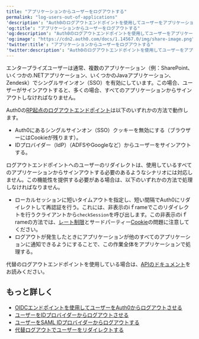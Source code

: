 ```yaml
---
title: "アプリケーションからユーザーをログアウトする"
permalink: "log-users-out-of-applications"
'description': "Auth0のログアウトエンドポイントを使用してユーザーをアプリケーションからログアウトさせる方法について説明します。"
'og:title': "アプリケーションからユーザーをログアウトする"
'og:description': "Auth0のログアウトエンドポイントを使用してユーザーをアプリケーションからログアウトさせる方法について説明します。"
'og:image': "https://cdn2.auth0.com/docs/1.14567.0/img/share-image.png"
'twitter:title': "アプリケーションからユーザーをログアウトする"
'twitter:description': "Auth0のログアウトエンドポイントを使用してユーザーをアプリケーションからログアウトさせる方法について説明します。"
---
```


エンタープライズユーザーは通常、複数のアプリケーション（例：SharePoint、いくつかの.NETアプリケーション、いくつかのJavaアプリケーション、Zendesk）でシングルサインオン（<Tooltip data-tooltip-id="react-containers-DefinitionTooltip-0" href="/docs/ja-jp/glossary?term=single-sign-on" tip="シングルサインオン（SSO）: ユーザーが1つのアプリケーションにログインした後、そのユーザーを他のアプリケーションに自動的にログインさせるサービス。" cta="用語集の表示">SSO</Tooltip>）を有効にしています。この場合、ユーザーがサインアウトすると、多くの場合、すべてのアプリケーションからサインアウトしなければなりません。

Auth0の[RP起点のログアウトエンドポイント](/docs/ja-jp/authenticate/login/logout/log-users-out-of-auth0)は以下のいずれかの方法で動作します。

* Auth0にあるシングルサインオン（SSO）クッキーを無効にする（ブラウザーにはCookieが残ります）。
* IDプロバイダー（<Tooltip data-tooltip-id="react-containers-DefinitionTooltip-2" href="/docs/ja-jp/glossary?term=idp" tip="IDプロバイダー（IdP）: デジタルIDを保存および管理するサービス。" cta="用語集の表示">IdP</Tooltip>）（ADFSやGoogleなど）からユーザーをサインアウトする。

ログアウトエンドポイントへのユーザーのリダイレクトは、使用しているすべてのアプリケーションからサインアウトする必要のあるようなシナリオには対応しません。この機能性を提供する必要がある場合は、以下のいずれかの方法で処理しなければなりません。

* ローカルセッションに短いタイムアウトを指定し、短い間隔でAuth0にリダイレクトして再認証を行う。これには、非表示のiｆrameでこのリダイレクトを行うクライアントから`checkSession`を呼び出します。この非表示のiｆrameの方法では、[レート制限](/docs/ja-jp/troubleshoot/customer-support/operational-policies/rate-limit-policy)とサードパーティー[Cookie](/docs/ja-jp/manage-users/cookies)の問題に注意してください。
* ログアウトが発生したときにアプリケーションが他のすべてのアプリケーションに通知できるようにすることで、この作業全体をアプリケーションで処理する。

代替のログアウトエンドポイントを使用している場合は、[APIのドキュメント](https://auth0.com/docs/api/authentication#logout)をお読みください。

## もっと詳しく

* [OIDCエンドポイントを使用してユーザーをAuth0からログアウトさせる](/docs/ja-jp/authenticate/login/logout/log-users-out-of-auth0)
* [ユーザーをIDプロバイダーからログアウトさせる](/docs/ja-jp/authenticate/login/logout/log-users-out-of-idps)
* [ユーザーをSAML IDプロバイダーからログアウトする](/docs/ja-jp/authenticate/login/logout/log-users-out-of-saml-idps)
* [代替ログアウトでユーザーをリダイレクトする](/docs/ja-jp/authenticate/login/logout/redirect-users-after-logout)